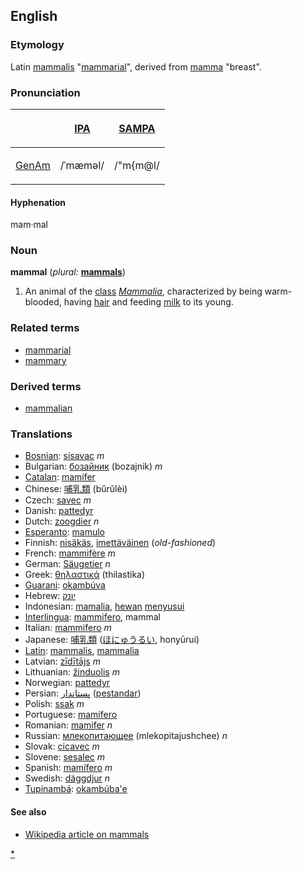 ==English==
===Etymology===
Latin [[mammalis]] "[[mammarial]]", derived from [[mamma]] "breast".

===Pronunciation===
{| border=1 cellpadding=5
! !! [[w:IPA|IPA]] !! [[w:SAMPA|SAMPA]]
|-
! [[GenAm]]
| /ˈmæməl/ || /"m{m@l/
|}

====Hyphenation====
mam·mal

===Noun===
'''mammal''' (''plural:'' '''[[mammals]]''')
# An animal of the [[class]] ''[[Mammalia]]'', characterized by being warm-blooded, having [[hair]] and feeding [[milk]] to its young.

===Related terms===
* [[mammarial]]
* [[mammary]]

===Derived terms===
* [[mammalian]]

=== Translations ===
*[[Bosnian]]: [[sisavac]] ''m''
*Bulgarian: [[бозайник]] (bozajnik) ''m''
*[[Catalan]]: [[mamífer]]
*Chinese: [[哺乳類]] (bǔrǔlèi)
*Czech: [[savec]] ''m''
*Danish: [[pattedyr]]
*Dutch: [[zoogdier]] ''n''
*[[Esperanto]]: [[mamulo]]
*Finnish: [[nisäkäs]], [[imettäväinen]] (''old-fashioned'')
*French: [[mammifère]] ''m''
*German: [[Säugetier]] ''n''
*Greek: [[θηλαστικά]] (thilastika)
*[[Guarani]]: [[okambúva]]
*Hebrew: [[יונק]] 
*Indonesian: [[mamalia]], [[hewan]] [[susu|menyusui]]
*[[Interlingua]]: [[mammifero]], mammal
*Italian: [[mammifero]] ''m''
*Japanese: [[哺乳類]] ([[ほにゅうるい]], honyūrui)
*[[Latin]]: [[mammalis]], [[mammalia]]
*Latvian: [[zīdītājs]] ''m''
*Lithuanian: [[žinduolis]] ''m''
*Norwegian: [[pattedyr]]
*Persian: [[پستاندار]] ([[pestandar]])
*Polish: [[ssak]] ''m''
*Portuguese: [[mamífero]]
*Romanian: [[mamifer]] ''n''
*Russian: [[млекопитающее]] (mlekopitajushchee) ''n''
*Slovak: [[cicavec#Slovak|cicavec]] ''m''
*Slovene: [[sesalec]] ''m''
*Spanish: [[mamífero]] ''m''
*Swedish: [[däggdjur]] ''n''
*[[Tupinambá]]: [[okambúba'e]]

====See also====
*[[w:mammal|Wikipedia article on mammals]]

[[Category:English mammals|*]]